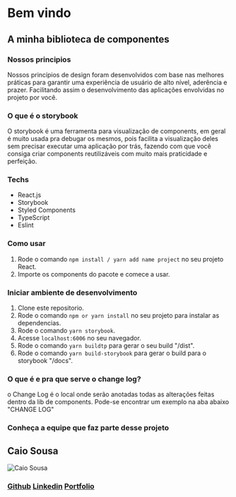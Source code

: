 

<Meta title="Welcome" />


# Bem vindo
## A minha biblioteca de componentes

### Nossos principios
Nossos princípios de design foram desenvolvidos com base nas melhores práticas para garantir uma experiência de usuário de alto nível, aderência e prazer.
Facilitando assim o desenvolvimento das aplicações envolvidas no projeto por você.

### O que é o storybook
O storybook é uma ferramenta para visualização de components, em geral é muito usada pra debugar
os mesmos, pois facilita a visualização deles sem precisar executar uma aplicação por trás, fazendo
com que você consiga criar components reutilizáveis com muito mais praticidade e perfeição.

### Techs

- React.js
- Storybook
- Styled Components
- TypeScript
- Eslint

### Como usar

1. Rode o comando `npm install / yarn add name project` no seu projeto React.
2. Importe os components do pacote e comece a usar.

### Iniciar ambiente de desenvolvimento

1. Clone este repositorio. 
2. Rode o comando `npm or yarn install` no seu projeto para instalar as dependencias.
3. Rode o comando `yarn storybook`.
4. Acesse `localhost:6006` no seu navegador.
5. Rode o comando `yarn buildtp` para gerar o seu build "/dist".
6. Rode o comando `yarn build-storybook` para gerar o build para o storybook "/docs".

### O que é e pra que serve o change log?
o Change Log é o local onde serão anotadas todas as alterações feitas dentro da lib de components. 
Pode-se encontrar um exemplo na aba abaixo "CHANGE LOG"

### Conheça a equipe que faz parte desse projeto


## Caio Sousa
![Caio Sousa](https://avatars.githubusercontent.com/u/90207109?v=4)
### [Github](https://github.com/CLSCaio)   [Linkedin](https://www.linkedin.com/notifications/)   [Portfolio](https://clscaio.github.io/)


